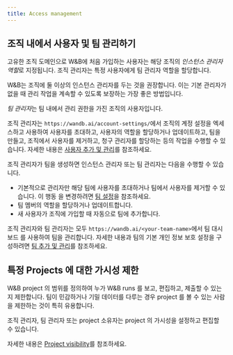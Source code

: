 ```yaml
---
title: Access management
---
```


## 조직 내에서 사용자 및 팀 관리하기
고유한 조직 도메인으로 W&B에 처음 가입하는 사용자는 해당 조직의 *인스턴스 관리자 역할*로 지정됩니다. 조직 관리자는 특정 사용자에게 팀 관리자 역할을 할당합니다.

<Note>
W&B는 조직에 둘 이상의 인스턴스 관리자를 두는 것을 권장합니다. 이는 기본 관리자가 없을 때 관리 작업을 계속할 수 있도록 보장하는 가장 좋은 방법입니다.
</Note>

*팀 관리자*는 팀 내에서 관리 권한을 가진 조직의 사용자입니다.

조직 관리자는 `https://wandb.ai/account-settings/`에서 조직의 계정 설정을 엑세스하고 사용하여 사용자를 초대하고, 사용자의 역할을 할당하거나 업데이트하고, 팀을 만들고, 조직에서 사용자를 제거하고, 청구 관리자를 할당하는 등의 작업을 수행할 수 있습니다. 자세한 내용은 [사용자 추가 및 관리](/ko/platform/hosting/iam/access-management/manage-organization/#add-and-manage-users)를 참조하세요.

조직 관리자가 팀을 생성하면 인스턴스 관리자 또는 팀 관리자는 다음을 수행할 수 있습니다.

- 기본적으로 관리자만 해당 팀에 사용자를 초대하거나 팀에서 사용자를 제거할 수 있습니다. 이 행동 을 변경하려면 [팀 설정](/ko/platform/app/settings-page/teams/#privacy)을 참조하세요.
- 팀 멤버의 역할을 할당하거나 업데이트합니다.
- 새 사용자가 조직에 가입할 때 자동으로 팀에 추가합니다.

조직 관리자와 팀 관리자는 모두 `https://wandb.ai/<your-team-name>`에서 팀 대시보드 를 사용하여 팀을 관리합니다. 자세한 내용과 팀의 기본 개인 정보 보호 설정을 구성하려면 [팀 추가 및 관리](/ko/platform/hosting/iam/access-management/manage-organization/#add-and-manage-teams)를 참조하세요.

## 특정 Projects 에 대한 가시성 제한

W&B project 의 범위를 정의하여 누가 W&B runs 를 보고, 편집하고, 제출할 수 있는지 제한합니다. 팀이 민감하거나 기밀 데이터를 다루는 경우 project 를 볼 수 있는 사람을 제한하는 것이 특히 유용합니다.

조직 관리자, 팀 관리자 또는 project 소유자는 project 의 가시성을 설정하고 편집할 수 있습니다.

자세한 내용은 [Project visibility](/ko/platform/hosting/iam/access-management/restricted-projects/)를 참조하세요.
